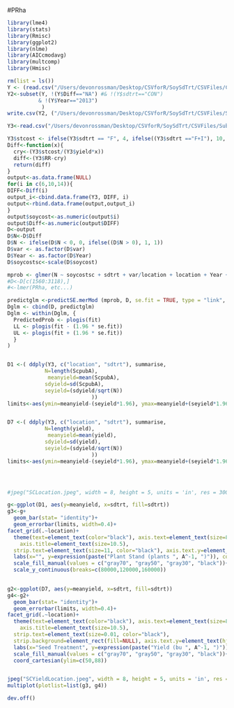 #PRha

```r
library(lme4)
library(stats)
library(Rmisc)
library(ggplot2)
library(nlme)
library(AICcmodavg)
library(multcomp)
library(Hmisc)

rm(list = ls())
Y <- (read.csv("/Users/devonrossman/Desktop/CSVforR/SoySdTrt/CSVFiles/CADOct3.csv"))
Y2<-subset(Y, !(Y$Diff=="NA") #& !(Y$sdtrt=="CON")
          & !(Y$Year=="2013")
           )
write.csv(Y2, ("/Users/devonrossman/Desktop/CSVforR/SoySdTrt/CSVFiles/SubsetY.csv"))

Y3<-read.csv("/Users/devonrossman/Desktop/CSVforR/SoySdTrt/CSVFiles/SubsetY.csv")

Y3$stcost <- ifelse(Y3$sdtrt == "F", 4, ifelse((Y3$sdtrt =="F+I"), 10, 20))
Diff<-function(x){
  cry<-(Y3$stcost/(Y3$yield*x))
  diff<-(Y3$RR-cry)
  return(diff)
}
output<-as.data.frame(NULL)
for(i in c(6,10,14)){
DIFF<-Diff(i)
output_i<-cbind.data.frame(Y3, DIFF, i)
output<-rbind.data.frame(output,output_i)
}
output$soycost<-as.numeric(output$i)
output$Diff<-as.numeric(output$DIFF)
D<-output
D$N<-D$Diff
D$N <- ifelse(D$N < 0, 0, ifelse((D$N > 0), 1, 1))
D$var <- as.factor(D$var)
D$Year <- as.factor(D$Year)
D$soycostsc<-scale(D$soycost)

mprob <- glmer(N ~ soycostsc + sdtrt + var/location + location + Year + (1 | rep/location:Year), data=D, family=binomial)
#D<-D[c(1560:3118),]
#<-lmer(PRha, etc...)

predictglm <-predictSE.merMod (mprob, D, se.fit = TRUE, type = "link", level=0, print.matrix = FALSE) 
Dglm <- cbind(D, predictglm)
Dglm <- within(Dglm, {
  PredictedProb <- plogis(fit)
  LL <- plogis(fit - (1.96 * se.fit))
  UL <- plogis(fit + (1.96 * se.fit))
  }
)


D1 <-( ddply(Y3, c("location", "sdtrt"), summarise,
            N=length(ScpubA),
             meanyield=mean(ScpubA),
            sdyield=sd(ScpubA),
            seyield=(sdyield/sqrt(N))
                           ))
limits<-aes(ymin=meanyield-(seyield*1.96), ymax=meanyield+(seyield*1.96))


D7 <-( ddply(Y3, c("location", "sdtrt"), summarise,
            N=length(yield),
             meanyield=mean(yield),
            sdyield=sd(yield),
            seyield=(sdyield/sqrt(N))
                           ))
limits<-aes(ymin=meanyield-(seyield*1.96), ymax=meanyield+(seyield*1.96))




#jpeg("SCLocation.jpeg", width = 8, height = 5, units = 'in', res = 300)

g<-ggplot(D1, aes(y=meanyield, x=sdtrt, fill=sdtrt))
g3<-g+
  geom_bar(stat= "identity")+ 
  geom_errorbar(limits, width=0.4)+
facet_grid(.~location)+
  theme(text=element_text(color="black"), axis.text=element_text(size=8, angle=90, hjust=1),
    axis.title=element_text(size=10.5),
  strip.text=element_text(size=11, color="black"), axis.text.y=element_text(hjust=0.5), axis.text.x=element_text(vjust=0.5, size=8))+
  labs(x="", y=expression(paste("Plant Stand (plants ", A^-1, ")")), color="")+ 
  scale_fill_manual(values = c("gray70", "gray50", "gray30", "black"))+ coord_cartesian(ylim=c(75000,160000))+
  scale_y_continuous(breaks=c(80000,120000,160000))

  
g2<-ggplot(D7, aes(y=meanyield, x=sdtrt, fill=sdtrt))
g4<-g2+
  geom_bar(stat= "identity")+ 
  geom_errorbar(limits, width=0.4)+
facet_grid(.~location)+
  theme(text=element_text(color="black"), axis.text=element_text(size=8, angle=90, hjust=1),
    axis.title=element_text(size=10.5),
  strip.text=element_text(size=0.01, color="black"),
  strip.background=element_rect(fill=NULL), axis.text.y=element_text(hjust=0.5), axis.text.x=element_text(vjust=0.5))+
  labs(x="Seed Treatment", y=expression(paste("Yield (bu ", A^-1, ")")), color="")+ 
  scale_fill_manual(values = c("gray70", "gray50", "gray30", "black"))+
  coord_cartesian(ylim=c(50,88))


jpeg("SCYieldLocation.jpeg", width = 8, height = 5, units = 'in', res = 300)
multiplot(plotlist=list(g3, g4))

dev.off()



```
